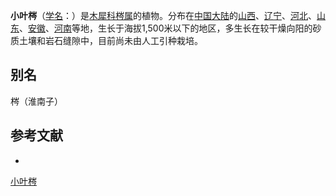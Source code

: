 {{Speciesbox
| name = 小叶梣
| status = 
| status_system = 
| image =
| genus = Fraxinus
| species = bungeana
| authority = DC.
}}

'''小叶梣'''（[[学名|学名]]：{{lang|la|''Fraxinus bungeana''}}）是[[木犀科|木犀科]][[梣属|梣属]]的植物。分布在[[中国大陆|中国大陆]]的[[山西|山西]]、[[辽宁|辽宁]]、[[河北|河北]]、[[山东|山东]]、[[安徽|安徽]]、[[河南|河南]]等地，生长于海拔1,500米以下的地区，多生长在较干燥向阳的砂质土壤和岩石缝隙中，目前尚未由人工引种栽培。

== 别名 ==
梣（淮南子）

== 参考文献 ==
<div class="references-small">
* {{cite web| url =http://www.bioinfo.cn/db05/KmzwSpecies.php?action=view&id=14063| title =小叶梣| work =《中国高等植物数据库全库》| publisher =中国科学院微生物研究所| author =昆明植物研究所| accessdate =2009-02-24| deadurl =yes| archiveurl =https://web.archive.org/web/20160305034411/http://www.bioinfo.cn/db05/KmzwSpecies.php?action=view&id=14063| archivedate =2016-03-05}}
</div>
{{Taxonbar|from=Q923901}}

[[Category:梣属|小叶梣]]


{{植物小作品}}